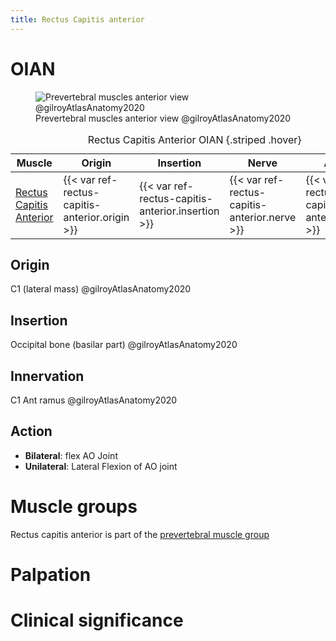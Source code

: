 ```yaml
---
title: Rectus Capitis anterior
---
```


# OIAN
![Prevertebral muscles anterior view @gilroyAtlasAnatomy2020](/The Archive/Anatomy/Muscles/Muscles of the back/images/prevertebral mm fig3.7b gilroyAtlasAnatomy2020.png)

| Muscle  | Origin  | Insertion | Nerve | Action |
|--------|----------|-----------|-------|--------|
| [Rectus Capitis Anterior]({{< var ref-rectus-capitis-anterior.path >}}) | {{< var ref-rectus-capitis-anterior.origin >}} | {{< var ref-rectus-capitis-anterior.insertion >}} | {{< var ref-rectus-capitis-anterior.nerve >}} | {{< var ref-rectus-capitis-anterior.action >}} |
: Rectus Capitis Anterior OIAN {.striped .hover}


## Origin
C1 (lateral mass) @gilroyAtlasAnatomy2020

## Insertion
Occipital bone (basilar part) @gilroyAtlasAnatomy2020

## Innervation
C1 Ant ramus @gilroyAtlasAnatomy2020

## Action

- **Bilateral**: flex AO Joint
- **Unilateral**: Lateral Flexion of AO joint

# Muscle groups
Rectus capitis anterior is part of the [prevertebral muscle group]({{< var ref-oians.path >}})


# Palpation


# Clinical significance